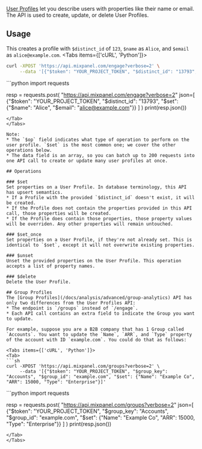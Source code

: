 
[User Profiles](/docs/tracking/how-tos/user-profiles) let you describe users with properties like their name or email. The API is used to create, update, or delete User Profiles.

## Usage
This creates a profile with `$distinct_id` of `123`, `$name` as `Alice`, and `$email` as `alice@example.com`.
<Tabs items={['cURL', 'Python']}>
<Tab>
```sh
curl -XPOST 'https://api.mixpanel.com/engage?verbose=2' \
     --data '[{"$token": "YOUR_PROJECT_TOKEN", "$distinct_id": "13793", "$set": {"$name": "Alice", "$email": "alice@example.com"}]'
```
</Tab>
<Tab>
```python
import requests

resp = requests.post(
    "https://api.mixpanel.com/engage?verbose=2"
    json=[
        {"$token": "YOUR_PROJECT_TOKEN", "$distinct_id": "13793", "$set": {"$name": "Alice", "$email": "alice@example.com"}}
    ]
)
print(resp.json())
```
</Tab>
</Tabs>

Note:
* The `$op` field indicates what type of operation to perform on the user profile. `$set` is the most common one; we cover the other operations below.
* The data field is an array, so you can batch up to 200 requests into one API call to create or update many user profiles at once.

## Operations

### $set
Set properties on a User Profile. In database terminology, this API has upsert semantics.
* If a Profile with the provided `$distinct_id` doesn't exist, it will be created.
* If the Profile does not contain the properties provided in this API call, those properties will be created.
* If the Profile does contain those properties, those property values will be overriden. Any other properties will remain untouched.

### $set_once
Set properties on a User Profile, if they're not already set. This is identical to `$set`, except it will not overwrite existing properties.

### $unset
Unset the provided properties on the User Profile. This operation accepts a list of property names.

### $delete
Delete the User Profile.

## Group Profiles
The [Group Profiles](/docs/analysis/advanced/group-analytics) API has only two differences from the User Profiles API:
* The endpoint is `/groups` instead of `/engage`.
* Each API call contains an extra field to indicate the Group you want to update.

For example, suppose you are a B2B company that has 1 Group called `Accounts`. You want to update the `Name`, `ARR`, and `Type` property of the account with ID `example.com`. You could do that as follows:

<Tabs items={['cURL', 'Python']}>
<Tab>
```sh
curl -XPOST 'https://api.mixpanel.com/groups?verbose=2' \
     --data '[{"$token": "YOUR_PROJECT_TOKEN", "$group_key": "Accounts", "$group_id": "example.com", "$set": {"Name": "Example Co", "ARR": 15000, "Type": "Enterprise"}]'
```
</Tab>
<Tab>
```python
import requests

resp = requests.post(
    "https://api.mixpanel.com/groups?verbose=2"
    json=[
        {"$token": "YOUR_PROJECT_TOKEN", "$group_key": "Accounts", "$group_id": "example.com", "$set": {"Name": "Example Co", "ARR": 15000, "Type": "Enterprise"}}
    ]
)
print(resp.json())
```
</Tab>
</Tabs>
